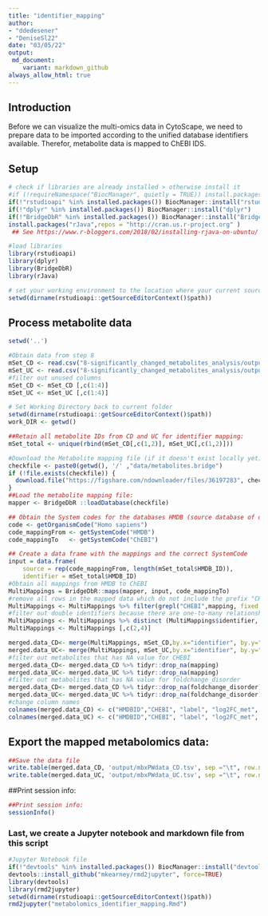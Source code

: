 ```yaml
---
title: "identifier_mapping"
author: 
- "ddedesener"
- "DeniseSl22"
date: "03/05/22"
output:
 md_document:
    variant: markdown_github
always_allow_html: true
---
```

## Introduction
Before we can visualize the multi-omics data in CytoScape, we need to prepare data to be imported according to the unified database identifiers available.
Therefor, metabolite data is mapped to ChEBI IDS.

## Setup
```r
# check if libraries are already installed > otherwise install it
#if (!requireNamespace("BiocManager", quietly = TRUE)) install.packages("BiocManager")
if(!"rstudioapi" %in% installed.packages()) BiocManager::install("rstudioapi")
if(!"dplyr" %in% installed.packages()) BiocManager::install("dplyr")
if(!"BridgeDbR" %in% installed.packages()) BiocManager::install("BridgeDbR")
install.packages("rJava",repos = "http://cran.us.r-project.org" )
 ## See https://www.r-bloggers.com/2018/02/installing-rjava-on-ubuntu/ if you have issues with this package on Ubuntu.

#load libraries
library(rstudioapi)
library(dplyr)
library(BridgeDbR)
library(rJava)

# set your working environment to the location where your current source file is saved into.
setwd(dirname(rstudioapi::getSourceEditorContext()$path))
```

## Process metabolite data
```r
setwd('..')

#Obtain data from step 8
mSet_CD <- read.csv("8-significantly_changed_metabolites_analysis/output/mbxData_CD.csv", na.strings=c("", "NA"))
mSet_UC <- read.csv("8-significantly_changed_metabolites_analysis/output/mbxData_UC.csv", na.strings=c("", "NA"))
#filter out unused columns
mSet_CD <- mSet_CD [,c(1:4)]
mSet_UC <- mSet_UC [,c(1:4)]

# Set Working Directory back to current folder
setwd(dirname(rstudioapi::getSourceEditorContext()$path))
work_DIR <- getwd()

##Retain all metabolite IDs from CD and UC for identifier mapping:
mSet_total <- unique(rbind(mSet_CD[,c(1,2)], mSet_UC[,c(1,2)]))

#Download the Metabolite mapping file (if it doesn't exist locally yet):
checkfile <- paste0(getwd(), '/' ,"data/metabolites.bridge")
if (!file.exists(checkfile)) {
  download.file("https://figshare.com/ndownloader/files/36197283", checkfile)
}
##Load the metabolite mapping file:
mapper <- BridgeDbR ::loadDatabase(checkfile)

## Obtain the System codes for the databases HMDB (source database of dataset) and ChEBI (intended output database)
code <- getOrganismCode("Homo sapiens")
code_mappingFrom <- getSystemCode("HMDB")
code_mappingTo   <- getSystemCode("ChEBI")

## Create a data frame with the mappings and the correct SystemCode
input = data.frame(
    source = rep(code_mappingFrom, length(mSet_total$HMDB_ID)),
    identifier = mSet_total$HMDB_ID)
#Obtain all mappings from HMDB to ChEBI
MultiMappings = BridgeDbR::maps(mapper, input, code_mappingTo)
#remove all rows in the mapped data which do not include the prefix "CHEBI"
MultiMappings <- MultiMappings %>% filter(grepl("CHEBI",mapping, fixed = TRUE))
#filter out double identifiers because there are one-to-many relationship between hmdb and chebi IDs
MultiMappings <- MultiMappings %>% distinct (MultiMappings$identifier, .keep_all = TRUE)
MultiMappings <- MultiMappings [,c(2,4)]

merged.data_CD<- merge(MultiMappings, mSet_CD,by.x="identifier", by.y="HMDB_ID",sort = TRUE, all.x = TRUE, all.y = TRUE)
merged.data_UC<- merge(MultiMappings, mSet_UC,by.x="identifier", by.y="HMDB_ID",sort = TRUE, all.x = TRUE, all.y = TRUE)
#filter out metabolites that has NA value for CHEBI
merged.data_CD<- merged.data_CD %>% tidyr::drop_na(mapping)
merged.data_UC<- merged.data_UC %>% tidyr::drop_na(mapping)
#filter out metabolites that has NA value for foldchange_disorder
merged.data_CD<- merged.data_CD %>% tidyr::drop_na(foldchange_disorder)
merged.data_UC<- merged.data_UC %>% tidyr::drop_na(foldchange_disorder)
#change column names
colnames(merged.data_CD) <- c("HMDBID","CHEBI", "label", "log2FC_met", "pvalue_met")
colnames(merged.data_UC) <- c("HMDBID","CHEBI", "label", "log2FC_met", "pvalue_met")
```

## Export the mapped metabolomics data:
```r
##Save the data file
write.table(merged.data_CD, 'output/mbxPWdata_CD.tsv', sep ="\t", row.names = FALSE)
write.table(merged.data_UC, 'output/mbxPWdata_UC.tsv', sep ="\t", row.names = FALSE)
```

##Print session info:
```r
##Print session info:
sessionInfo()
```

### Last, we create a Jupyter notebook and markdown file from this script
```r
#Jupyter Notebook file
if(!"devtools" %in% installed.packages()) BiocManager::install("devtools")
devtools::install_github("mkearney/rmd2jupyter", force=TRUE)
library(devtools)
library(rmd2jupyter)
setwd(dirname(rstudioapi::getSourceEditorContext()$path))
rmd2jupyter("metabolomics_identifier_mapping.Rmd")
```


